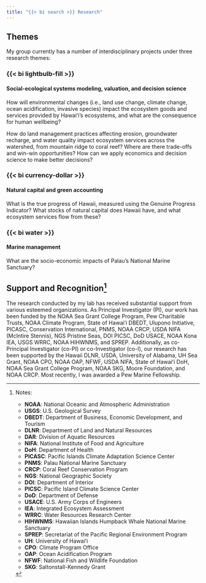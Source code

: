 ```yaml
---
title: "{{< bi search >}} Research"
---
```


## Themes

My group currently has a number of interdisciplinary projects under three research themes:

::: panel-tabset
### {{< bi lightbulb-fill >}}

<h4>Social-ecological systems modeling, valuation, and decision science</h4>

How will environmental changes (i.e., land use change, climate change, ocean acidification, invasive species) impact the ecosystem goods and services provided by Hawaiʻi's ecosystems, and what are the consequence for human wellbeing?

How do land management practices affecting erosion, groundwater recharge, and water quality impact ecosystem services across the watershed, from mountain ridge to coral reef?
Where are there trade-offs and win-win opportunities?
How can we apply economics and decision science to make better decisions?

### {{< bi currency-dollar >}}

<h4>Natural capital and green accounting</h4>

What is the true progress of Hawaii, measured using the Genuine Progress Indicator?
What stocks of natural capital does Hawaii have, and what ecosystem services flow from these?

### {{< bi water >}}

<h4>Marine management</h4>

What are the socio-economic impacts of Palau's National Marine Sanctuary?
:::

## Support and Recognition[^1]

[^1]: Notes:

    -   **NOAA**: National Oceanic and Atmospheric Administration
    -   **USGS**: U.S. Geological Survey
    -   **DBEDT**: Department of Business, Economic Development, and Tourism
    -   **DLNR**: Department of Land and Natural Resources
    -   **DAR**: Division of Aquatic Resources
    -   **NIFA**: National Institute of Food and Agriculture
    -   **DoH**: Department of Health
    -   **PICASC**: Pacific Islands Climate Adaptation Science Center
    -   **PNMS**: Palau National Marine Sanctuary
    -   **CRCP**: Coral Reef Conservation Program
    -   **NGS**: National Geographic Society
    -   **DOI**: Department of Interior
    -   **PICSC**: Pacific Island Climate Science Center
    -   **DoD**: Department of Defense
    -   **USACE**: U.S. Army Corps of Engineers
    -   **IEA**: Integrated Ecosystem Assessment
    -   **WRRC**: Water Resources Research Center
    -   **HIHWNMS**: Hawaiian Islands Humpback Whale National Marine Sanctuary
    -   **SPREP**: Secretariat of the Pacific Regional Environment Program
    -   **UH**: University of Hawaiʻi
    -   **CPO**: Climate Program Office
    -   **OAP**: Ocean Acidification Program
    -   **NFWF**: National Fish and Wildlife Foundation
    -   **SKG**: Saltonstall-Kennedy Grant

The research conducted by my lab has received substantial support from various esteemed organizations. As Principal Investigator (PI), our work has been funded by the NOAA Sea Grant College Program, Pew Charitable Trusts, NOAA Climate Program, State of Hawaiʻi DBEDT, Ulupono Initiative, PICASC, Conservation International, PNMS, NOAA CRCP, USDA NIFA (McIntire Stennis), NGS Pristine Seas, DOI PICSC, DoD USACE, NOAA Kona IEA, USGS WRRC, NOAA HIHWNMS, and SPREP. Additionally, as co-Principal Investigator (co-PI) or co-Investigator (co-I), our research has been supported by the Hawaii DLNR, USDA, University of Alabama, UH Sea Grant, NOAA CPO, NOAA OAP, NFWF, USDA NIFA, State of Hawaiʻi DoH, NOAA Sea Grant College Program, NOAA SKG, Moore Foundation, and NOAA CRCP. Most recently, I was awarded a Pew Marine Fellowship.
